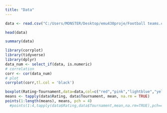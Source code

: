 ```yaml
---
title: "Data"
---
```

```r
data <- read.csv("C:/Users/MONSTER/Desktop/emu430proje/Football teams.csv")
```

```r
head(data)
```

```r
summary(data)
```

```r
library(corrplot)
library(tidyverse)
library(dplyr)
data_num <- select_if(data, is.numeric)
# correlation
corr <- cor(data_num)
# plot
corrplot(corr,tl.col = 'black')
```

```r
boxplot(Rating~Tournament,data=data,col=c("red","pink","lightblue","yellow","purple"))
means <- tapply(data$Rating, data$Tournament, mean, na.rm = TRUE)
points(1:length(means), means, pch = 4)
  #points(1:4,tapply(data$Rating,data$Tournament,mean,na.rm=TRUE),pch=4)#
```
